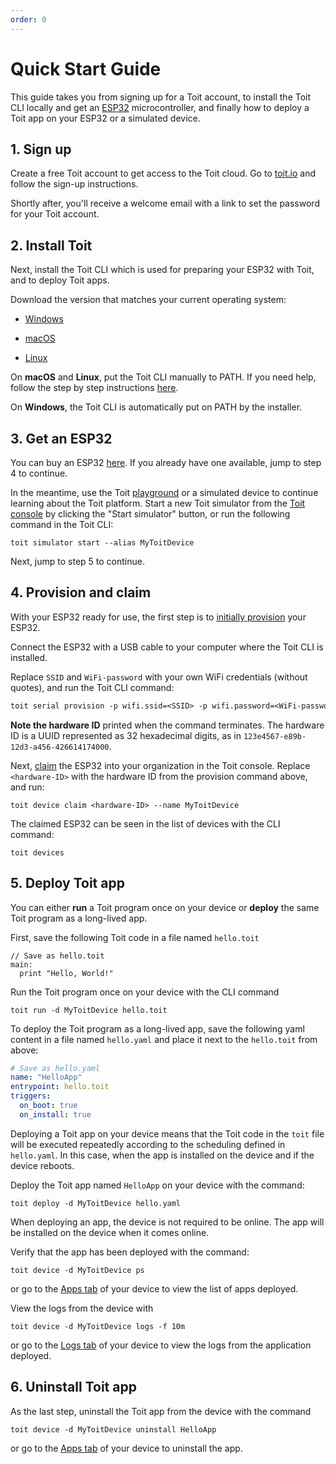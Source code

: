```yaml
---
order: 0
---
```


# Quick Start Guide

This guide takes you from signing up for a Toit account, to install the Toit CLI locally and get an [ESP32](https://www.espressif.com/en/products/socs/esp32) microcontroller, and finally how to deploy a Toit app on your ESP32 or a simulated device.

## 1. Sign up

Create a free Toit account to get access to the Toit cloud. Go to [toit.io](https://toit.io/#sign-up) and follow the sign-up instructions.

Shortly after, you'll receive a welcome email with a link to set the password for your Toit account.

## 2. Install Toit

Next, install the Toit CLI which is used for preparing your ESP32 with Toit, and to deploy Toit apps.

Download the version that matches your current operating system:

- [Windows](https://archive.toit.io/cli/latest/windows/installer)

- [macOS](https://archive.toit.io/cli/latest/darwin)

- [Linux](https://archive.toit.io/cli/latest/linux)

On **macOS** and **Linux**, put the Toit CLI manually to PATH. If you need help, follow the step by step instructions [here](../installation/toitcli).

On **Windows**, the Toit CLI is automatically put on PATH by the installer.

## 3. Get an ESP32

You can buy an ESP32 [here](https://www.digikey.com/en/products/detail/espressif-systems/ESP32-DEVKITC-32D/9356990). If you already have one available, jump to step 4 to continue.

<Note title="Don't have an ESP32 yet?">

In the meantime, use the Toit [playground](https://console.toit.io/playground) or a simulated device to continue learning about the Toit platform. 
Start a new Toit simulator from the [Toit console](https://console.toit.io/) by clicking the "Start simulator" button, or run the following command in the Toit CLI:

```shell
toit simulator start --alias MyToitDevice
```

Next, jump to step 5 to continue.

</Note>

## 4. Provision and claim

With your ESP32 ready for use, the first step is to [initially provision](../connect/provision) your ESP32.

Connect the ESP32 with a USB cable to your computer where the Toit CLI is installed.

Replace `SSID` and `WiFi-password` with your own WiFi credentials (without quotes), and run the Toit CLI command:

```txt
toit serial provision -p wifi.ssid=<SSID> -p wifi.password=<WiFi-password>
```

**Note the hardware ID** printed when the command terminates. The hardware ID is a UUID represented as 32 hexadecimal digits, as in `123e4567-e89b-12d3-a456-426614174000`.

Next, [claim](../connect/claim) the ESP32 into your organization in the Toit console. Replace `<hardware-ID>` with the hardware ID from the provision command above,
and run:

```shell
toit device claim <hardware-ID> --name MyToitDevice
```

The claimed ESP32 can be seen in the list of devices with the CLI command:

```shell
toit devices
```

## 5. Deploy Toit app

You can either **run** a Toit program once on your device or **deploy** the same Toit program as a long-lived app.

First, save the following Toit code in a file named `hello.toit`

```
// Save as hello.toit
main:
  print "Hello, World!"
```

<Note title="Run program on a device">
  Run the Toit program once on your device with the CLI command

  ```shell
  toit run -d MyToitDevice hello.toit
  ```

</Note>

To deploy the Toit program as a long-lived app, save the following yaml content in a file named `hello.yaml` and place it next to the `hello.toit` from above:

```yaml
# Save as hello.yaml
name: "HelloApp"
entrypoint: hello.toit
triggers:
  on_boot: true
  on_install: true
```

Deploying a Toit app on your device means that the Toit code in the `toit` file will be executed repeatedly according to the scheduling defined in `hello.yaml`.
In this case, when the app is installed on the device and if the device reboots.

Deploy the Toit app named `HelloApp` on your device with the command:

```shell
toit deploy -d MyToitDevice hello.yaml
```

When deploying an app, the device is not required to be online. The app will be installed on the device when it comes online.

Verify that the app has been deployed with the command:

```shell
toit device -d MyToitDevice ps
```

or go to the [Apps tab](https://console.toit.io/) of your device to view the list of apps deployed.

View the logs from the device with

```shell
toit device -d MyToitDevice logs -f 10m
```

or go to the [Logs tab](https://console.toit.io/) of your device to view the logs from the application deployed.

## 6. Uninstall Toit app

As the last step, uninstall the Toit app from the device with the command

```shell
toit device -d MyToitDevice uninstall HelloApp
```

or go to the [Apps tab](https://console.toit.io/) of your device to uninstall the app.
